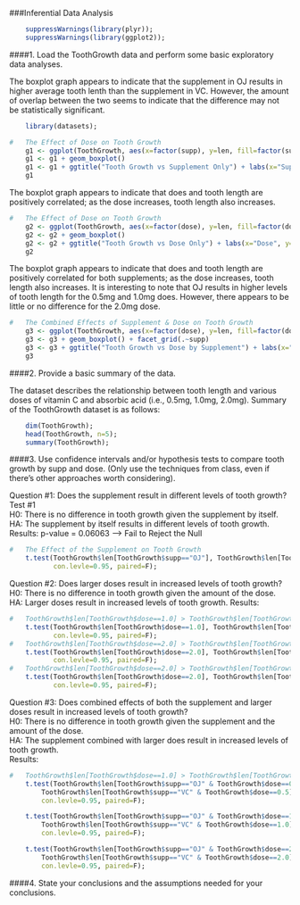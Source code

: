###Inferential Data Analysis

```r
    suppressWarnings(library(plyr));
    suppressWarnings(library(ggplot2));
```
  
  
####1. Load the ToothGrowth data and perform some basic exploratory data analyses.
  
The boxplot graph appears to indicate that the supplement in OJ results in higher average tooth lenth than the supplement in VC.  However, the amount of overlap between the two seems to indicate that the difference may not be statistically significant.
```r
    library(datasets);

#   The Effect of Dose on Tooth Growth
    g1 <- ggplot(ToothGrowth, aes(x=factor(supp), y=len, fill=factor(supp)))
    g1 <- g1 + geom_boxplot() 
    g1 <- g1 + ggtitle("Tooth Growth vs Supplement Only") + labs(x="Supplement", y="Tooth Length")
    g1
```

The boxplot graph appears to indicate that does and tooth length are positively correlated; as the dose increases, tooth length also increases.
```r
#   The Effect of Dose on Tooth Growth
    g2 <- ggplot(ToothGrowth, aes(x=factor(dose), y=len, fill=factor(dose)))
    g2 <- g2 + geom_boxplot() 
    g2 <- g2 + ggtitle("Tooth Growth vs Dose Only") + labs(x="Dose", y="Tooth Length")
    g2
```
  
The boxplot graph appears to indicate that does and tooth length are positively correlated for both supplements; as the dose increases, tooth length also increases.  It is interesting to note that OJ results in higher levels of tooth length for the 0.5mg and 1.0mg does.  However, there appears to be little or no difference for the 2.0mg dose.  
```r
#   The Combined Effects of Supplement & Dose on Tooth Growth
    g3 <- ggplot(ToothGrowth, aes(x=factor(dose), y=len, fill=factor(dose)))
    g3 <- g3 + geom_boxplot() + facet_grid(.~supp) 
    g3 <- g3 + ggtitle("Tooth Growth vs Dose by Supplement") + labs(x="Dose", y="Tooth Length")
    g3
```
  
####2. Provide a basic summary of the data.

The dataset describes the relationship between tooth length and various doses of vitamin C and absorbic acid (i.e., 0.5mg, 1.0mg, 2.0mg).  Summary of the ToothGrowth dataset is as follows:
```r
    dim(ToothGrowth);
    head(ToothGrowth, n=5);
    summary(ToothGrowth);
```

####3. Use confidence intervals and/or hypothesis tests to compare tooth growth by supp and dose. (Only use the techniques from class, even if there's other approaches worth considering).
  
Question #1: Does the supplement result in different levels of tooth growth?  
Test #1  
H0: There is no difference in tooth growth given the supplement by itself.  
HA: The supplement by itself results in different levels of tooth growth.  
Results: p-value = 0.06063 --> Fail to Reject the Null
```r
#   The Effect of the Supplement on Tooth Growth
    t.test(ToothGrowth$len[ToothGrowth$supp=="OJ"], ToothGrowth$len[ToothGrowth$supp=="VC"],
           con.levle=0.95, paired=F);
```
  
Question #2: Does larger doses result in increased levels of tooth growth?  
H0: There is no difference in tooth growth given the amount of the dose.  
HA: Larger doses result in increased levels of tooth growth.
Results: 
```r
#   ToothGrowth$len[ToothGrowth$dose==1.0] > ToothGrowth$len[ToothGrowth$dose==0.5]
    t.test(ToothGrowth$len[ToothGrowth$dose==1.0], ToothGrowth$len[ToothGrowth$dose==0.5],
           con.levle=0.95, paired=F);
#   ToothGrowth$len[ToothGrowth$dose==2.0] > ToothGrowth$len[ToothGrowth$dose==0.5]
    t.test(ToothGrowth$len[ToothGrowth$dose==2.0], ToothGrowth$len[ToothGrowth$dose==0.5],
           con.levle=0.95, paired=F);
#   ToothGrowth$len[ToothGrowth$dose==2.0] > ToothGrowth$len[ToothGrowth$dose==1.0]
    t.test(ToothGrowth$len[ToothGrowth$dose==2.0], ToothGrowth$len[ToothGrowth$dose==1.0],
           con.levle=0.95, paired=F);
```
  
Question #3: Does combined effects of both the supplement and larger doses result in increased levels of tooth growth?  
H0: There is no difference in tooth growth given the supplement and the amount of the dose.  
HA: The supplement combined with larger does result in increased levels of tooth growth.  
Results: 
```r
#   ToothGrowth$len[ToothGrowth$dose==1.0] > ToothGrowth$len[ToothGrowth$dose==0.5]
    t.test(ToothGrowth$len[ToothGrowth$supp=="OJ" & ToothGrowth$dose==0.5], 
        ToothGrowth$len[ToothGrowth$supp=="VC" & ToothGrowth$dose==0.5], 
        con.levle=0.95, paired=F);

    t.test(ToothGrowth$len[ToothGrowth$supp=="OJ" & ToothGrowth$dose==1.0], 
        ToothGrowth$len[ToothGrowth$supp=="VC" & ToothGrowth$dose==1.0], 
        con.levle=0.95, paired=F);

    t.test(ToothGrowth$len[ToothGrowth$supp=="OJ" & ToothGrowth$dose==2.0], 
        ToothGrowth$len[ToothGrowth$supp=="VC" & ToothGrowth$dose==2.0], 
        con.levle=0.95, paired=F);
```
  
####4. State your conclusions and the assumptions needed for your conclusions. 
  

